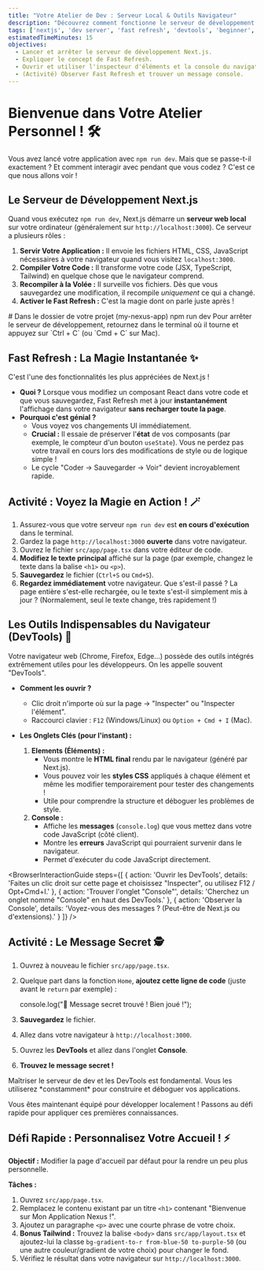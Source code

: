```yaml
---
title: "Votre Atelier de Dev : Serveur Local & Outils Navigateur"
description: "Découvrez comment fonctionne le serveur de développement Next.js, la magie du Fast Refresh, et les outils essentiels de votre navigateur."
tags: ['nextjs', 'dev server', 'fast refresh', 'devtools', 'beginner', 'workflow']
estimatedTimeMinutes: 15
objectives:
  - Lancer et arrêter le serveur de développement Next.js.
  - Expliquer le concept de Fast Refresh.
  - Ouvrir et utiliser l'inspecteur d'éléments et la console du navigateur.
  - (Activité) Observer Fast Refresh et trouver un message console.
---
```



# Bienvenue dans Votre Atelier Personnel ! 🛠️

Vous avez lancé votre application avec `npm run dev`. Mais que se passe-t-il exactement ? Et comment interagir avec pendant que vous codez ? C'est ce que nous allons voir !

## Le Serveur de Développement Next.js

Quand vous exécutez `npm run dev`, Next.js démarre un **serveur web local** sur votre ordinateur (généralement sur `http://localhost:3000`). Ce serveur a plusieurs rôles :

1.  **Servir Votre Application :** Il envoie les fichiers HTML, CSS, JavaScript nécessaires à votre navigateur quand vous visitez `localhost:3000`.
2.  **Compiler Votre Code :** Il transforme votre code (JSX, TypeScript, Tailwind) en quelque chose que le navigateur comprend.
3.  **Recompiler à la Volée :** Il surveille vos fichiers. Dès que vous sauvegardez une modification, il recompile *uniquement* ce qui a changé.
4.  **Activer le Fast Refresh :** C'est la magie dont on parle juste après !

<TerminalOutput title="Rappel - Lancer le serveur">
# Dans le dossier de votre projet (my-nexus-app)
npm run dev
</TerminalOutput>

<InfoTip type="warning" title="Comment l'arrêter ?">
Pour arrêter le serveur de développement, retournez dans le terminal où il tourne et appuyez sur `Ctrl + C` (ou `Cmd + C` sur Mac).
</InfoTip>

## Fast Refresh : La Magie Instantanée ✨

C'est l'une des fonctionnalités les plus appréciées de Next.js !

*   **Quoi ?** Lorsque vous modifiez un composant React dans votre code et que vous sauvegardez, Fast Refresh met à jour **instantanément** l'affichage dans votre navigateur **sans recharger toute la page**.
*   **Pourquoi c'est génial ?**
    *   Vous voyez vos changements UI immédiatement.
    *   **Crucial :** Il essaie de préserver l'**état** de vos composants (par exemple, le compteur d'un bouton `useState`). Vous ne perdez pas votre travail en cours lors des modifications de style ou de logique simple !
    *   Le cycle "Coder -> Sauvegarder -> Voir" devient incroyablement rapide.

## Activité : Voyez la Magie en Action ! 🪄

<ProjectStep title="1. Observez le Fast Refresh" id="fast-refresh-demo">

1.  Assurez-vous que votre serveur `npm run dev` est **en cours d'exécution** dans le terminal.
2.  Gardez la page `http://localhost:3000` **ouverte** dans votre navigateur.
3.  Ouvrez le fichier `src/app/page.tsx` dans votre éditeur de code.
4.  **Modifiez le texte principal** affiché sur la page (par exemple, changez le texte dans la balise `<h1>` ou `<p>`).
5.  **Sauvegardez** le fichier (`Ctrl+S` ou `Cmd+S`).
6.  **Regardez immédiatement** votre navigateur. Que s'est-il passé ? La page entière s'est-elle rechargée, ou le texte s'est-il simplement mis à jour ? (Normalement, seul le texte change, très rapidement !)

</ProjectStep>

## Les Outils Indispensables du Navigateur (DevTools) 🔧

Votre navigateur web (Chrome, Firefox, Edge...) possède des outils intégrés extrêmement utiles pour les développeurs. On les appelle souvent "DevTools".

*   **Comment les ouvrir ?**
    *   Clic droit n'importe où sur la page -> "Inspecter" ou "Inspecter l'élément".
    *   Raccourci clavier : `F12` (Windows/Linux) ou `Option + Cmd + I` (Mac).

*   **Les Onglets Clés (pour l'instant) :**
    1.  **Elements (Éléments) :**
        *   Vous montre le **HTML final** rendu par le navigateur (généré par Next.js).
        *   Vous pouvez voir les **styles CSS** appliqués à chaque élément et même les modifier temporairement pour tester des changements !
        *   Utile pour comprendre la structure et déboguer les problèmes de style.
    2.  **Console :**
        *   Affiche les **messages** (`console.log`) que vous mettez dans votre code JavaScript (côté client).
        *   Montre les **erreurs** JavaScript qui pourraient survenir dans le navigateur.
        *   Permet d'exécuter du code JavaScript directement.

<BrowserInteractionGuide steps={[
    { action: 'Ouvrir les DevTools', details: 'Faites un clic droit sur cette page et choisissez "Inspecter", ou utilisez F12 / Opt+Cmd+I.' },
    { action: 'Trouver l\'onglet "Console"', details: 'Cherchez un onglet nommé "Console" en haut des DevTools.' },
    { action: 'Observer la Console', details: 'Voyez-vous des messages ? (Peut-être de Next.js ou d\'extensions).' }
]} />

## Activité : Le Message Secret 🕵️

<ProjectStep title="2. Trouvez le Message Caché" id="console-log-find">

1.  Ouvrez à nouveau le fichier `src/app/page.tsx`.
2.  Quelque part dans la fonction `Home`, **ajoutez cette ligne de code** (juste avant le `return` par exemple) :

    <CodeBlock language="javascript">
    console.log("🤫 Message secret trouvé ! Bien joué !");
    </CodeBlock>

3.  **Sauvegardez** le fichier.
4.  Allez dans votre navigateur à `http://localhost:3000`.
5.  Ouvrez les **DevTools** et allez dans l'onglet **Console**.
6.  **Trouvez le message secret !**

</ProjectStep>

<InfoTip type="success">
Maîtriser le serveur de dev et les DevTools est fondamental. Vous les utiliserez *constamment* pour construire et déboguer vos applications.
</InfoTip>

Vous êtes maintenant équipé pour développer localement ! Passons au défi rapide pour appliquer ces premières connaissances.

## Défi Rapide : Personnalisez Votre Accueil ! ⚡

**Objectif :** Modifier la page d'accueil par défaut pour la rendre un peu plus personnelle.

**Tâches :**

1.  Ouvrez `src/app/page.tsx`.
2.  Remplacez le contenu existant par un titre `<h1>` contenant "Bienvenue sur Mon Application Nexus !".
3.  Ajoutez un paragraphe `<p>` avec une courte phrase de votre choix.
4.  **Bonus Tailwind :** Trouvez la balise `<body>` dans `src/app/layout.tsx` et ajoutez-lui la classe `bg-gradient-to-r from-blue-50 to-purple-50` (ou une autre couleur/gradient de votre choix) pour changer le fond.
5.  Vérifiez le résultat dans votre navigateur sur `http://localhost:3000`.
